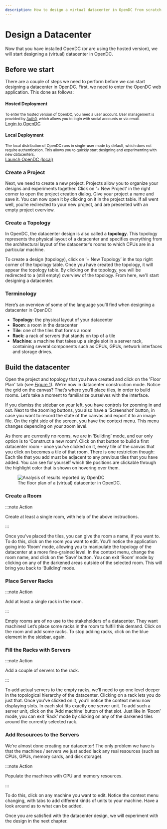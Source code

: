 ```yaml
---
description: How to design a virtual datacenter in OpenDC from scratch.
---
```


# Design a Datacenter

Now that you have installed OpenDC (or are using the hosted version), we will start designing a (virtual) datacenter
in OpenDC.

## Before we start

There are a couple of steps we need to perform before we can start designing a datacenter in OpenDC. First, we need to
enter the OpenDC web application. This done as follows:

<div className="container">
    <div className="row">
        <div className="col col--6">
            <div className="card">
                <div className="card__body">
                    <h4>Hosted Deployment</h4>
                    <small>
                        To enter the hosted version of OpenDC, you need a user account. User management is provided
                        by <a href="https://auth0.com">Auth0</a>, which allows you to login with social accounts or via
                        email.
                    </small>
                </div>
                <div className="card__footer">
                    <a href="https://app.opendc.org" className="button button--primary button--block">Login to OpenDC</a>
                </div>
            </div>
        </div>
        <div className="col col--6">
            <div className="card">
                <div className="card__body">
                    <h4>Local Deployment</h4>
                    <small>
                        The local distribution of OpenDC runs in single-user mode by default, which does not require
                        authentication. This allows you to quickly start designing and experimenting with new
                        datacenters.
                    </small>
                </div>
                <div className="card__footer">
                    <a href="http://localhost:8080" className="button button--secondary button--block">Launch OpenDC (local)</a>
                </div>
            </div>
        </div>
    </div>
</div>

### Create a Project

Next, we need to create a new project. Projects allow you to organize your designs and experiments together.
Click on ‘+ New Project’ in the right corner to open the project creation dialog.
Give your project a name and save it. You can now open it by clicking on it in the project table. If all went well,
you’re redirected to your new project, and are presented with an empty project overview.

### Create a Topology

In OpenDC, the datacenter design is also called a **topology**. This topology represents the physical layout of a
datacenter and specifies everything from the architectural layout of the datacenter’s rooms to which CPUs are in a
particular machine.

To create a design (topology), click on ‘+ New Topology’ in the top right corner of the topology table.
Once you have created the topology, it will appear the topology table. By clicking on the topology, you will be
redirected to a (still empty) overview of the topology. From here, we'll start designing a datacenter.

### Terminology

Here’s an overview of some of the language you’ll find when designing a datacenter in OpenDC:

- **Topology**: the physical layout of your datacenter
- **Room**: a room in the datacenter
- **Tile**: one of the tiles that forms a room
- **Rack**: a rack of servers that stands on top of a tile
- **Machine**: a machine that takes up a single slot in a server rack, containing several components such as CPUs, GPUs,
               network interfaces and storage drives.

## Build the datacenter

Open the project and topology that you have created and click on the 'Floor Plan' tab (see [Figure 1](#floor-plan)).
We’re now in datacenter construction mode. Notice the grid on the canvas? That’s where you’ll place tiles, in order to
build rooms. Let’s take a moment to familiarize ourselves with the interface.

If you dismiss the sidebar on your left, you have controls for zooming in and out. Next to the zooming buttons, you also
have a ‘Screenshot’ button, in case you want to record the state of the canvas and export it to an image file. On the
right side of the screen, you have the context menu. This menu changes depending on your zoom level.

As there are currently no rooms, we are in ‘Building’ mode, and our only option is to ‘Construct a new room’. Click on
that button to build a first datacenter room - once you’ve clicked on it, every tile of the canvas that you click on
becomes a tile of that room. There is one restriction though: Each tile that you add must be adjacent to any previous
tiles that you have added. You can see for yourself which tile positions are clickable through the highlight color that
is shown on hovering over them.

<figure className="figure" id="floor-plan">
    <img src={require("@site/src/components/HomepageFeatures/screenshot-construction.png").default} alt="Analysis of results reported by OpenDC" />
    <figcaption>The floor plan of a (virtual) datacenter in OpenDC.</figcaption>
</figure>

### Create a Room

:::note Action

Create at least a single room, with help of the above instructions.

:::

Once you’ve placed the tiles, you can give the room a name, if you want to. To do this, click on the room you want to
edit. You’ll notice the application going into ‘Room’ mode, allowing you to manipulate the topology of the datacenter at
a more fine-grained level. In the context menu, change the room name, and click on the ‘Save’ button. You can exit
‘Room’ mode by clicking on any of the darkened areas outside of the selected room. This will bring you back to
‘Building’ mode.

### Place Server Racks

:::note Action

Add at least a single rack in the room.

:::

Empty rooms are of no use to the stakeholders of a datacenter. They want machines! Let’s place some racks in the room
to fulfill this demand. Click on the room and add some racks. To stop adding racks, click on the blue element in the
sidebar, again.

### Fill the Racks with Servers

:::note Action

Add a couple of servers to the rack.

:::

To add actual servers to the empty racks, we’ll need to go one level deeper in the topological hierarchy of the
datacenter. Clicking on a rack lets you do just that. Once you’ve clicked on it, you’ll notice the context menu now
displaying slots. In each slot fits exactly one server unit. To add such a server unit, click on the ‘Add machine’
button of that slot.
Just like in ‘Room’ mode, you can exit ‘Rack’ mode by clicking on any of the darkened tiles around the currently
selected rack.

### Add Resources to the Servers

We’re almost done creating our datacenter! The only problem we have is that the machines / servers we just added lack
any real resources (such as CPUs, GPUs, memory cards, and disk storage).

:::note Action

Populate the machines with CPU and memory resources.

:::

To do this, click on any machine you want to edit. Notice the context menu changing, with tabs to add different kinds of
units to your machine. Have a look around as to what can be added.

Once you are satisfied with the datacenter design, we will experiment with the design in the next chapter.
